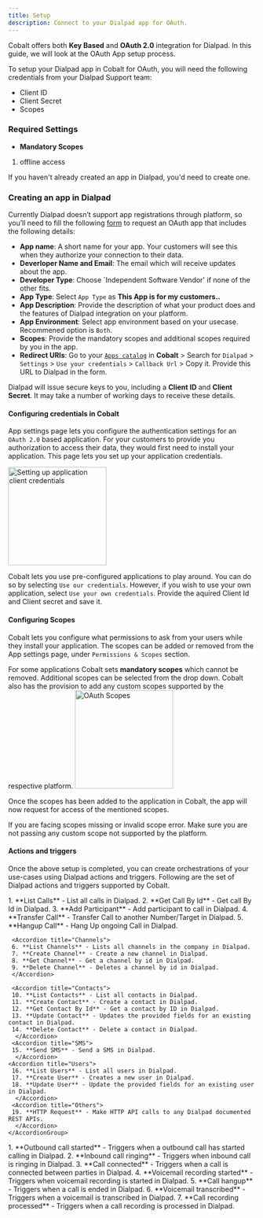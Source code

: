 ```yaml
---
title: Setup
description: Connect to your Dialpad app for OAuth.
---
```

Cobalt offers both **Key Based** and **OAuth 2.0** integration for Dialpad. In this guide, we will look at the OAuth App setup process.

To setup your Dialpad app in Cobalt for OAuth, you will need the following credentials from your Dialpad Support team:
- Client ID
- Client Secret
- Scopes

### Required Settings

* **Mandatory Scopes** 
1. offline access

<Info>If you haven't already created an app in Dialpad, you'd need to create one.</Info>

### Creating an app in Dialpad

Currently Dialpad doesn’t support app registrations through platform, so you’ll need to fill the following [form](https://airtable.com/appROW6mZJwsnGidA/shrju5b3Sqebrmn96) to request an OAuth app that includes the following details:
- **App name**: A short name for your app. Your customers will see this when they authorize your connection to their data.
- **Deverloper Name and Email**: The email which will receive updates about the app.
- **Developer Type**: Choose `Independent Software Vendor' if none of the other fits.
- **App Type**: Select `App Type` as **This App is for my customers..**
- **App Description**: Provide the description of what your product does and the features of Dialpad integration on your platform.
- **App Environment**: Select app environment based on your usecase. Recommened option is `Both`.
- **Scopes**: Provide the mandatory scopes and additional scopes required by you in the app.
- **Redirect URIs**: Go to your [`Apps catalog`](https://app.gocobalt.io/apps) in **Cobalt** > Search for `Dialpad` > `Settings` > `Use your credentials` > `Callback Url` > Copy it. Provide this URL to Dialpad in the form.

Dialpad will issue secure keys to you, including a **Client ID** and **Client Secret**. It may take a number of working days to receive these details.

#### Configuring credentials in Cobalt
App settings page lets you configure the authentication settings for an `OAuth 2.0` based application. For your customers to provide you authorization to access their data,
they would first need to install your application. This page lets you set up your application credentials.

<img height="200" src="/images/Dialpad/dialpad_cobalt.png" alt="Setting up application client credentials"/>

Cobalt lets you use pre-configured applications to play around. You can do so by selecting `Use our credentials`. However, if you wish to use your own application,
select `Use your own credentials`. Provide the aquired Client Id and Client secret and save it.

#### Configuring Scopes
Cobalt lets you configure what permissions to ask from your users while they install your application. The scopes can be added or removed from the App settings page, under `Permissions & Scopes`
section. 

For some applications Cobalt sets **mandatory scopes** which cannot be removed. Additional scopes can be selected from the drop down. Cobalt also has the provision to add any 
custom scopes supported by the respective platform.
<img height="200" src="/images/Dialpad/dialpad_scopes.png" alt="OAuth Scopes"/>

Once the scopes has been added to the application in Cobalt, the app will now request for access of the mentioned scopes.

<Warning>
If you are facing scopes missing or invalid scope error. Make sure you are not passing any custom scope not supported by the platform.
</Warning>

#### Actions and triggers
Once the above setup is completed, you can create orchestrations of your use-cases using Dialpad actions and triggers. Following are the set of Dialpad actions and triggers
supported by Cobalt.

<Tabs>
  <Tab title="Actions">
  <AccordionGroup>
  <Accordion title="Calls">
     1. **List Calls** - List all calls in Dialpad.
     2. **Get Call By Id** - Get call By Id in Dialpad.
     3. **Add Participant** - Add participant to call in Dialpad.
     4. **Transfer Call** - Transfer Call to another Number/Target in Dialpad.
     5. **Hangup Call** - Hang Up ongoing Call in Dialpad.
    </Accordion>

     <Accordion title="Channels">
     6. **List Channels** - Lists all channels in the company in Dialpad.
     7. **Create Channel** - Create a new channel in Dialpad.
     8. **Get Channel** - Get a channel by id in Dialpad.
     9. **Delete Channel** - Deletes a channel by id in Dialpad.
     </Accordion>
    
     <Accordion title="Contacts">
     10. **List Contacts** - List all contacts in Dialpad.
     11. **Create Contact** - Create a contact in Dialpad.
     12. **Get Contact By Id** - Get a contact by ID in Dialpad.
     13. **Update Contact** - Updates the provided fields for an existing contact in Dialpad.
     14. **Delete Contact** - Delete a contact in Dialpad.
      </Accordion>
     <Accordion title="SMS">
     15. **Send SMS** - Send a SMS in Dialpad.
      </Accordion>
    <Accordion title="Users">
     16. **List Users** - List all users in Dialpad.
     17. **Create User** - Creates a new user in Dialpad.
     18. **Update User** - Update the provided fields for an existing user in Dialpad.
      </Accordion>
     <Accordion title="Others">
     19. **HTTP Request** - Make HTTP API calls to any Dialpad documented REST APIs.
      </Accordion>
    </AccordionGroup>
  </Tab>
  
  <Tab title="Triggers">
    1. **Outbound call started** - Triggers when a outbound call has started calling in Dialpad.
    2. **Inbound call ringing** - Triggers when inbound call is ringing in Dialpad.
    3. **Call connected** - Triggers when a call is connected between parties in Dialpad.
    4. **Voicemail recording started** - Triggers when voicemail recording is started in Dialpad. 
    5. **Call hangup** - Triggers when a call is ended in Dialpad.
    6. **Voicemail transcribed** - Triggers when a voicemail is transcribed in Dialpad.
    7. **Call recording processed** - Triggers when a call recording is processed in Dialpad.
  </Tab>
</Tabs>